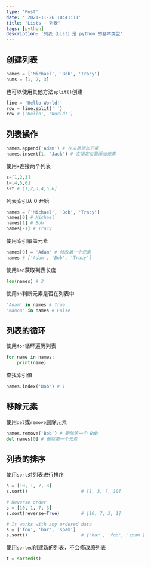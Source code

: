 ```yaml
---
type: 'Post'
date: ' 2021-11-26 10:41:11'
title: 'Lists - 列表'
tags: [python]
description: '列表（List）是 python 的基本类型'
---
```


## 创建列表

```python
names = ['Michael', 'Bob', 'Tracy']
nums = [1, 2, 3]
```

也可以使用其他方法`split()`创建

```python
line = 'Hello World!'
row = line.split(' ')
row # ['Hello', 'World!']
```

## 列表操作

```python
names.append('Adam') # 在末尾添加元素
names.insert(1, 'Jack') # 在指定位置添加元素
```

使用`+`连接两个列表

```python
s=[1,2,3]
t=[4,5,6]
s+t # [1,2,3,4,5,6]
```

列表索引从 0 开始

```python
names = ['Michael', 'Bob', 'Tracy']
names[0] # Michael
names[1] # Bob
names[-1] # Tracy
```

使用索引覆盖元素

```python
names[0] = 'Adam' # 修改第一个元素
names # ['Adam', 'Bob', 'Tracy']
```

使用`len`获取列表长度

```python
len(names) # 3
```

使用`in`判断元素是否在列表中

```python
'Adam' in names # True
'manon' in names # False
```

## 列表的循环

使用`for`循环遍历列表

```python
for name in names:
    print(name)
```

查找索引值

```python
names.index('Bob') # 1
```

## 移除元素

使用`del`或`remove`删除元素

```python
names.remove('Bob') # 删除第一个 Bob
del names[0] # 删除第一个元素
```

## 列表的排序

使用`sort`对列表进行排序

```python
s = [10, 1, 7, 3]
s.sort()                    # [1, 3, 7, 10]

# Reverse order
s = [10, 1, 7, 3]
s.sort(reverse=True)        # [10, 7, 3, 1]

# It works with any ordered data
s = ['foo', 'bar', 'spam']
s.sort()                    # ['bar', 'foo', 'spam']
```

使用`sorted`创建新的列表，不会修改原列表

```python
t = sorted(s)
```
